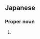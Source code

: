 ==Japanese==
{{ja-kanjitab|たつ|よし}}

===Proper noun===
{{ja-pos|proper|たつよし}}

# {{given name|male|lang=ja|sort=たつよし}}
